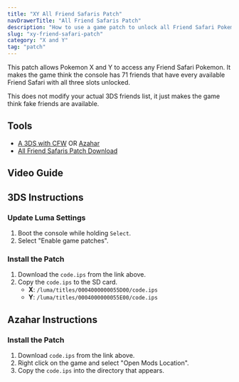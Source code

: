 ```yaml
---
title: "XY All Friend Safaris Patch"
navDrawerTitle: "All Friend Safaris Patch"
description: "How to use a game patch to unlock all Friend Safari Pokemon in Pokemon X and Y, including Ditto and Vivillon."
slug: "xy-friend-safari-patch"
category: "X and Y"
tag: "patch"
---
```


This patch allows Pokemon X and Y to access any Friend Safari Pokemon. It makes the game think the console has 71 friends that have every available Friend Safari with all three slots unlocked.

This does not modify your actual 3DS friends list, it just makes the game think fake friends are available.

## Tools

- [A 3DS with CFW](https://3ds.hacks.guide/) OR [Azahar](https://github.com/azahar-emu/azahar/releases/latest)
- [All Friend Safaris Patch Download](https://github.com/zaksabeast/XY-All-Friend-Safaris-Patch/releases)

## Video Guide

<YouTubeVideo id="_pvOsA7Q0KY" />

## 3DS Instructions

### Update Luma Settings

1. Boot the console while holding `Select`.
2. Select "Enable game patches".

### Install the Patch

1. Download the `code.ips` from the link above.
2. Copy the `code.ips` to the SD card.
   - **X**: `/luma/titles/0004000000055D00/code.ips`
   - **Y**: `/luma/titles/0004000000055E00/code.ips`

## Azahar Instructions

### Install the Patch

1. Download `code.ips` from the link above.
2. Right click on the game and select "Open Mods Location".
3. Copy the `code.ips` into the directory that appears.
